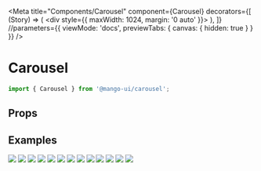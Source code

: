 
<Meta
    title="Components/Carousel"
    component={Carousel}
    decorators={[
        (Story) => (
            <div style={{ maxWidth: 1024, margin: '0 auto' }}>
                <Story />
            </div>
        ),
    ]}
    //parameters={{ viewMode: 'docs', previewTabs: { canvas: { hidden: true } } }}
/>

# Carousel

```jsx
import { Carousel } from '@mango-ui/carousel';
```

## Props

<ArgsTable of={Carousel} />

## Examples

<Canvas>
    <Story name="Default">
        <Carousel>
            <Carousel.Item>
                <img src={`https://picsum.photos/700/400?${Math.random()}`} />
            </Carousel.Item>
            <Carousel.Item>
                <img src={`https://picsum.photos/700/400?${Math.random()}`} />
            </Carousel.Item>
            <Carousel.Item>
                <img src={`https://picsum.photos/700/400?${Math.random()}`} />
            </Carousel.Item>
            <Carousel.Item>
                <img src={`https://picsum.photos/700/400?${Math.random()}`} />
            </Carousel.Item>
            <Carousel.Item>
                <img src={`https://picsum.photos/700/400?${Math.random()}`} />
            </Carousel.Item>
            <Carousel.Item>
                <img src={`https://picsum.photos/700/400?${Math.random()}`} />
            </Carousel.Item>
            <Carousel.Item>
                <img src={`https://picsum.photos/700/400?${Math.random()}`} />
            </Carousel.Item>
            <Carousel.Item>
                <img src={`https://picsum.photos/700/400?${Math.random()}`} />
            </Carousel.Item>
            <Carousel.Item>
                <img src={`https://picsum.photos/700/400?${Math.random()}`} />
            </Carousel.Item>
            <Carousel.Item>
                <img src={`https://picsum.photos/700/400?${Math.random()}`} />
            </Carousel.Item>
            <Carousel.Item>
                <img src={`https://picsum.photos/700/400?${Math.random()}`} />
            </Carousel.Item>
            <Carousel.Item>
                <img src={`https://picsum.photos/700/400?${Math.random()}`} />
            </Carousel.Item>
            <Carousel.Item>
                <img src={`https://picsum.photos/700/400?${Math.random()}`} />
            </Carousel.Item>
        </Carousel>
    </Story>
</Canvas>
